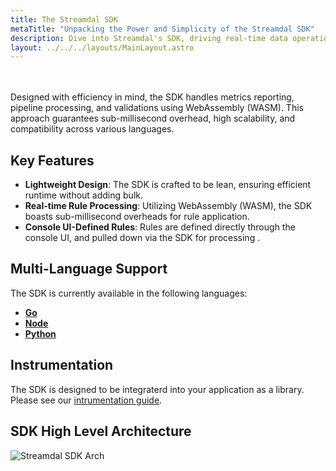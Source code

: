 ```yaml
---
title: The Streamdal SDK
metaTitle: "Unpacking the Power and Simplicity of the Streamdal SDK"
description: Dive into Streamdal's SDK, driving real-time data operations with minimal codebase disruptions.
layout: ../../../layouts/MainLayout.astro
---
```


<br />
<br />
Designed with efficiency in mind, the SDK handles metrics reporting, pipeline processing, and validations using WebAssembly (WASM). This approach guarantees sub-millisecond overhead, high scalability, and compatibility across various languages.

## Key Features

- **Lightweight Design**: The SDK is crafted to be lean, ensuring efficient runtime without adding bulk.
- **Real-time Rule Processing**: Utilizing WebAssembly (WASM), the SDK boasts sub-millisecond overheads for rule application.
- **Console UI-Defined Rules**: Rules are defined directly through the console UI, and pulled down via the SDK for processing .

## Multi-Language Support

The SDK is currently available in the following languages:

- **[Go](https://github.com/streamdal/go-sdk)**
- **[Node](https://github.com/streamdal/node-sdk)**
- **[Python](https://github.com/streamdal/python-sdk)**

## Instrumentation

The SDK is designed to be integraterd into your application as a library. Please see our [intrumentation guide](../../guides/Instrumentation/).  

## SDK High Level Architecture

<img src={sdkDiagram} alt="Streamdal SDK Arch" />




